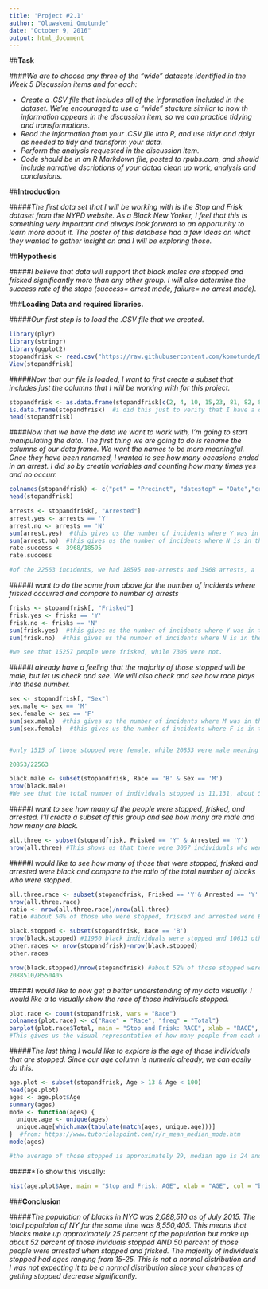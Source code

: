 ```yaml
---
title: 'Project #2.1'
author: "Oluwakemi Omotunde"
date: "October 9, 2016"
output: html_document
---
```

##**Task**  

####*We are to choose any three of the "wide" datasets identified in the Week 5 Discussion items and for each:*

+ *Create a .CSV file that includes all of the information included in the dataset. We're encouraged to use a "wide" stucture similar to how th information appears in the discussion item, so we can practice tidying and transformations.*
+ *Read the information from your .CSV file into R, and use tidyr and dplyr as needed to tidy and transform your data.*
+ *Perform the analysis requested in the discussion item.*
+ *Code should be in an R Markdown file, posted to rpubs.com, and should include narrative dscriptions of your dataa clean up work, analysis and conclusions.*

##**Introduction**  

#####*The first data set that I will be working with is the Stop and Frisk dataset from the NYPD website. As a Black New Yorker, I feel that this is something very important and always look forward to an opportunity to learn more about it. The poster of this database had a few ideas on what they wanted to gather insight on and I will be exploring those.*

##**Hypothesis**  

#####*I believe that data will support that black males are stopped and frisked significantly more than any other group. I will also determine the success rate of the stops (success= arrest made, failure= no arrest made).*

###**Loading Data and required libraries.**   

#####*Our first step is to load the .CSV file that we created.*

```r
library(plyr)
library(stringr)
library(ggplot2)
stopandfrisk <- read.csv("https://raw.githubusercontent.com/komotunde/DATA607/master/Project%202/stopandfrisk2015.csv")
View(stopandfrisk) 
```

#####*Now that our file is loaded, I want to first create a subset that includes just the columns that I will be working with for this project.*

```r
stopandfrisk <- as.data.frame(stopandfrisk[c(2, 4, 10, 15,23, 81, 82, 84)]) #this will give me the columns pertaining to race and age
is.data.frame(stopandfrisk)  #i did this just to verify that I have a data frame
head(stopandfrisk)
```

####*Now that we have the data we want to work with, I'm going to start manipulating the data. The first thing we are going to do is rename the columns of our data frame. We want the names to be more meaningful. Once they have been renamed, I wanted to see how many occasions ended in an arrest. I did so by creatin variables and counting how many times yes and no occurr.*

```r
colnames(stopandfrisk) <- c("pct" = "Precinct", "datestop" = "Date","crimsusp" = "Suspected", "arstmade" = "Arrested","frisked" = "Frisked", "sex" = "Sex", "race" = "Race", "age" = "Age")
head(stopandfrisk)

arrests <- stopandfrisk[, "Arrested"]
arrest.yes <- arrests == 'Y'
arrest.no <- arrests == 'N'
sum(arrest.yes)  #this gives us the number of incidents where Y was in the Arrested column, giving us the number of those arrested
sum(arrest.no)  #this gives us the number of incidents where N is in the Arrested column, giving us the number of those not arrested
rate.success <- 3968/18595
rate.success

#of the 22563 incidents, we had 18595 non-arrests and 3968 arrests, a 'success' rate of 21%. This seems like it may not be effective 
```

#####*I want to do the same from above for the number of incidents where frisked occurred and compare to number of arrests*

```r
frisks <- stopandfrisk[, "Frisked"]
frisk.yes <- frisks == 'Y'
frisk.no <- frisks == 'N'
sum(frisk.yes)  #this gives us the number of incidents where Y was in the Frisked column, meaning that the individual stopped was frisked
sum(frisk.no)  #this gives us the number of incidents where N is in the Frisked column, meaning that the individual stoped was frisked

#we see that 15257 people were frisked, while 7306 were not.
```

#####*I already have a feeling that the majority of those stopped will be male, but let us check and see. We will also check and see how race plays into these number.*

```r
sex <- stopandfrisk[, "Sex"]
sex.male <- sex == 'M'
sex.female <- sex == 'F'
sum(sex.male)  #this gives us the number of incidents where M was in the Sex column, indicating the number of males that were stopped
sum(sex.female)  #this gives us the number of incidents where F is in the Sex column, indicating the number of females that were stopped


#only 1515 of those stopped were female, while 20853 were male meaning that a staggering 92 percent of those  stopped were male.

20853/22563

black.male <- subset(stopandfrisk, Race == 'B' & Sex == 'M')
nrow(black.male)
#We see that the total number of individuals stopped is 11,131, about 50% of the total number of individuals stopped.
```

#####*I want to see how many of the people were stopped, frisked, and arrested. I'll create a subset of this group and see how many are male and how many are black.*

```r
all.three <- subset(stopandfrisk, Frisked == 'Y' & Arrested == 'Y')
nrow(all.three) #This shows us that there were 3067 individuals who were stopped, frisked, and arrested 
```

#####*I would like to see how many of those that were stopped, frisked and arrested were black and compare to the ratio of the total number of blacks who were stopped.*

```r
all.three.race <- subset(stopandfrisk, Frisked == 'Y'& Arrested == 'Y' & Race == 'B')
nrow(all.three.race) 
ratio <- nrow(all.three.race)/nrow(all.three)
ratio #about 50% of those who were stopped, frisked and arrested were Black

black.stopped <- subset(stopandfrisk, Race == 'B')
nrow(black.stopped) #11950 black individuals were stopped and 10613 other races
other.races <- nrow(stopandfrisk)-nrow(black.stopped)
other.races

nrow(black.stopped)/nrow(stopandfrisk) #about 52% of those stopped were black
2088510/8550405
``` 
#####*I would like to now get a better understanding of my data visually. I would like a to visually show the race of those individuals stopped.*

```r
plot.race <- count(stopandfrisk, vars = "Race")
colnames(plot.race) <- c("Race" = "Race", "freq" = "Total")
barplot(plot.race$Total, main = "Stop and Frisk: RACE", xlab = "RACE", ylab = "AMOUNT", names.arg = plot.race$Race, col = "blue", border = "dark blue", density = c(10, 90, 10,10,10,10,10,10)) 
#This gives us the visual representation of how many people from each race is stopped. Black are stopped at a significantlly higher rate.
```

#####*The last thing I would like to explore is the age of those individuals that are stopped. Since our age column is numeric already, we can easily do this.*
```r
age.plot <- subset(stopandfrisk, Age > 13 & Age < 100)
head(age.plot)
ages <- age.plot$Age
summary(ages)
mode <- function(ages) {
  unique.age <- unique(ages)
  unique.age[which.max(tabulate(match(ages, unique.age)))]
}  #from: https://www.tutorialspoint.com/r/r_mean_median_mode.htm
mode(ages)

#the average of those stopped is approximately 29, median age is 24 and mode is 20
```

#####*To show this visually:

```r
hist(age.plot$Age, main = "Stop and Frisk: AGE", xlab = "AGE", col = "blue", xlim = c(10,75), breaks = 20)

```

###**Conclusion**

#####*The population of blacks in NYC was 2,088,510	as of July 2015. The total populaion of NY for the same time was 8,550,405. This means that blacks make up approximately 25 percent of the population but make up about 52 percent of those inviduals stopped AND 50 percent of those people were arrested when stopped and frisked. The majority of individuals stopped had ages ranging from 15-25. This is not a normal distribution and I was not expecting it to be a normal distribution since your chances of getting stopped decrease significantly.* 


